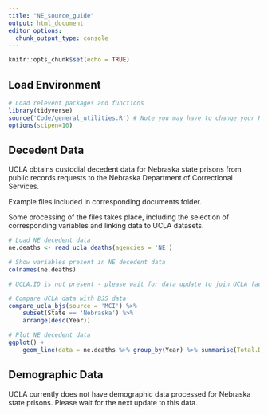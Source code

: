 ```yaml
---
title: "NE_source_guide"
output: html_document
editor_options: 
  chunk_output_type: console
---
```


```r
knitr::opts_chunk$set(echo = TRUE)
```

## Load Environment

```r
# Load relevent packages and functions
library(tidyverse)
source('Code/general_utilities.R') # Note you may have to change your Rmarkdown option for evaluate chunks to project instead of document
options(scipen=10)
```

## Decedent Data

UCLA obtains custodial decedent data for Nebraska state prisons from public records requests to the Nebraska Department of Correctional Services.

Example files included in corresponding documents folder. 

Some processing of the files takes place, including the selection of corresponding variables and linking data to UCLA datasets. 

```r
# Load NE decedent data
ne.deaths <- read_ucla_deaths(agencies = 'NE')

# Show variables present in NE decedent data
colnames(ne.deaths)

# UCLA.ID is not present - please wait for data update to join UCLA facility data

# Compare UCLA data with BJS data
compare_ucla_bjs(source = 'MCI') %>%
    subset(State == 'Nebraska') %>%
    arrange(desc(Year))

# Plot NE decedent data 
ggplot() +
    geom_line(data = ne.deaths %>% group_by(Year) %>% summarise(Total.Deaths = n()),aes(x = Year, y = Total.Deaths))

```


## Demographic Data

UCLA currently does not have demographic data processed for Nebraska state prisons. Please wait for the next update to this data. 

